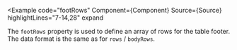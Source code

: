 
<Example
  code="footRows"
  Component={Component}
  Source={Source}
  highlightLines="7-14,28"
  expand
>
  The `footRows` property is used to define an array of rows for the table
  footer.  The data format is the same as for `rows` / `bodyRows`.
</Example>
